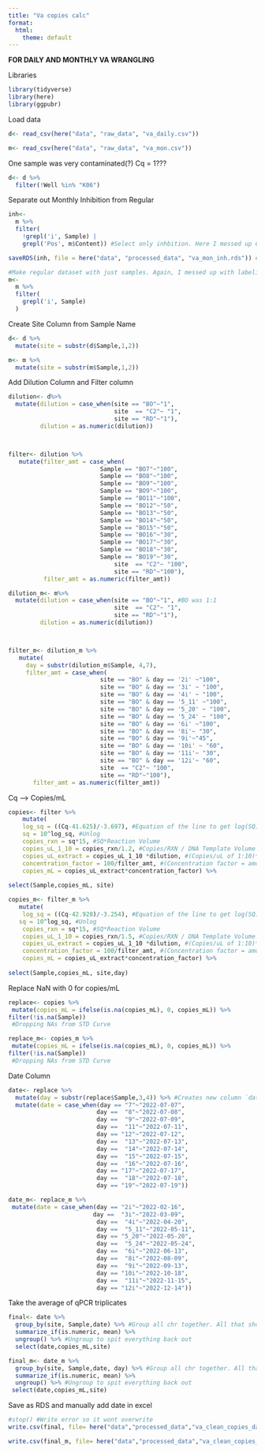 ```yaml
---
title: "Va copies calc"
format:
  html:
    theme: default
---
```


**FOR DAILY AND MONTHLY VA WRANGLING**

Libraries

```r
library(tidyverse)
library(here)
library(ggpubr)
```

Load data

```r
d<- read_csv(here("data", "raw_data", "va_daily.csv"))

m<- read_csv(here("data", "raw_data", "va_mon.csv"))
```

One sample was very contaminated(?) Cq = 1???

```r
d<- d %>%
  filter(!Well %in% "K06")
```

Separate out Monthly Inhibition from Regular

```r
inh<- 
  m %>% 
  filter(
    !grepl('i', Sample) |
    grepl('Pos', m$Content)) #Select only inhbition. Here I messed up CFX input. So samples with no 'i' are actually inhibition and vv

saveRDS(inh, file = here("data", "processed_data", "va_mon_inh.rds")) #Saves inhibition data set for analysis

#Make regular dataset with just samples. Again, I messed up with labeling, so we actually want the samples labeled with 'i' here. 
m<-
  m %>%
  filter(
    grepl('i', Sample)
  )
```

Create Site Column from Sample Name

```r
d<- d %>%
  mutate(site = substr(d$Sample,1,2)) 

m<- m %>%
  mutate(site = substr(m$Sample,1,2)) 
```

Add Dilution Column and Filter column

```r
dilution<- d%>%
  mutate(dilution = case_when(site == "BO"~"1",
                              site  == "C2"~ "1",
                              site == "RD"~"1"),
         dilution = as.numeric(dilution))



filter<- dilution %>%
   mutate(filter_amt = case_when(
                          Sample == "BO7"~"100",
                          Sample == "BO8"~"100",
                          Sample == "BO9"~"100",
                          Sample == "BO9"~"100",
                          Sample == "BO11"~"100",
                          Sample == "BO12"~"50",
                          Sample == "BO13"~"50",
                          Sample == "BO14"~"50",
                          Sample == "BO15"~"50",
                          Sample == "BO16"~"30",
                          Sample == "BO17"~"30",
                          Sample == "BO18"~"30",
                          Sample == "BO19"~"30",
                              site  == "C2"~ "100",
                              site == "RD"~"100"),
          filter_amt = as.numeric(filter_amt)) 

dilution_m<- m%>%
  mutate(dilution = case_when(site == "BO"~"1", #BO was 1:1
                              site  == "C2"~ "1",
                              site == "RD"~"1"),
         dilution = as.numeric(dilution))



filter_m<- dilution_m %>%
   mutate(
     day = substr(dilution_m$Sample, 4,7),
     filter_amt = case_when(
                          site == "BO" & day == '2i' ~"100",
                          site == "BO" & day == '3i' ~ "100",
                          site == "BO" & day == '4i' ~ "100",
                          site == "BO" & day == '5_11' ~"100",
                          site == "BO" & day == '5_20' ~ "100",
                          site == "BO" & day == '5_24' ~ "100",
                          site == "BO" & day == '6i' ~"100",
                          site == "BO" & day == '8i'~ "30",
                          site == "BO" & day == '9i'~"45",
                          site == "BO" & day == '10i' ~ "60",
                          site == "BO" & day == '11i'~ "30",
                          site == "BO" & day == '12i'~ "60",
                          site  == "C2"~ "100",
                          site == "RD"~"100"),
       filter_amt = as.numeric(filter_amt))
```

Cq --> Copies/mL

```r
copies<- filter %>%
    mutate(
    log_sq = ((Cq-41.625)/-3.697), #Equation of the line to get log(SQ). Equation is 3/22/23 (e6--> e1)
    sq = 10^log_sq, #Unlog 
    copies_rxn = sq*15, #SQ*Reaction Volume
    copies_uL_1_10 = copies_rxn/1.2, #Copies/RXN / DNA Template Volume
    copies_uL_extract = copies_uL_1_10 *dilution, #(Copies/uL of 1:10)*(1 if there was no sample dilution // *10 if there was a 1:10 dilution etc.)
    concentration_factor = 100/filter_amt, #(Concentration factor = amount of eluted DNA from ZYMO) / (filter amount from vacuum filtration)
    copies_mL = copies_uL_extract*concentration_factor) %>%
    
select(Sample,copies_mL, site)

copies_m<- filter_m %>%
   mutate(
    log_sq = ((Cq-42.928)/-3.254), #Equation of the line to get log(SQ). Equation is 3/20/23
   sq = 10^log_sq, #Unlog 
    copies_rxn = sq*15, #SQ*Reaction Volume
    copies_uL_1_10 = copies_rxn/1.5, #Copies/RXN / DNA Template Volume
    copies_uL_extract = copies_uL_1_10 *dilution, #(Copies/uL of 1:10)*(1 if there was no sample dilution // *10 if there was a 1:10 dilution etc.)
    concentration_factor = 100/filter_amt, #(Concentration factor = amount of eluted DNA from ZYMO) / (filter amount from vacuum filtration)
    copies_mL = copies_uL_extract*concentration_factor) %>%
    
select(Sample,copies_mL, site,day)
```

Replace NaN with 0 for copies/mL

```r
replace<- copies %>%
 mutate(copies_mL = ifelse(is.na(copies_mL), 0, copies_mL)) %>%
filter(!is.na(Sample))   
 #Dropping NAs from STD Curve

replace_m<- copies_m %>%
 mutate(copies_mL = ifelse(is.na(copies_mL), 0, copies_mL)) %>%
filter(!is.na(Sample))   
 #Dropping NAs from STD Curve
```

Date Column

```r
date<- replace %>%
  mutate(day = substr(replace$Sample,3,4)) %>% #Creates new column `date`
  mutate(date = case_when(day == "7"~"2022-07-07",
                         day ==  "8"~"2022-07-08",
                         day ==  "9"~"2022-07-09",
                         day ==  "11"~"2022-07-11",
                         day == "12"~"2022-07-12",
                         day ==  "13"~"2022-07-13",
                         day ==  "14"~"2022-07-14",
                         day ==  "15"~"2022-07-15",
                         day ==  "16"~"2022-07-16",
                         day == "17"~"2022-07-17",
                         day ==  "18"~"2022-07-18",
                         day == "19"~"2022-07-19"))

date_m<- replace_m %>%
 mutate(date = case_when(day == "2i"~"2022-02-16",
                        day ==  "3i"~"2022-03-09",
                         day ==  "4i"~"2022-04-20",
                         day ==  "5_11"~"2022-05-11",
                         day == "5_20"~"2022-05-20",
                         day ==  "5_24"~"2022-05-24",
                         day ==  "6i"~"2022-06-13",
                         day ==  "8i"~"2022-08-09",
                         day ==  "9i"~"2022-09-13",
                         day == "10i"~"2022-10-18",
                         day ==  "11i"~"2022-11-15",
                         day == "12i"~"2022-12-14"))
```

Take the average of qPCR triplicates

```r
final<- date %>% 
  group_by(site, Sample,date) %>% #Group all chr together. All that should be left out is the numeric vector we want to work with (in this case, copies_mL)
  summarize_if(is.numeric, mean) %>%
  ungroup() %>% #Ungroup to spit everything back out 
  select(date,copies_mL,site)

final_m<- date_m %>% 
  group_by(site, Sample,date, day) %>% #Group all chr together. All that should be left out is the numeric vector we want to work with (in this case, copies_mL)
  summarize_if(is.numeric, mean) %>%
  ungroup() %>% #Ungroup to spit everything back out 
 select(date,copies_mL,site)
```

Save as RDS and manually add date in excel

```r
#stop() #Write error so it wont overwrite
write.csv(final, file= here("data","processed_data","va_clean_copies_daily.csv"))

write.csv(final_m, file= here("data","processed_data","va_clean_copies_monthly.csv"))
```
